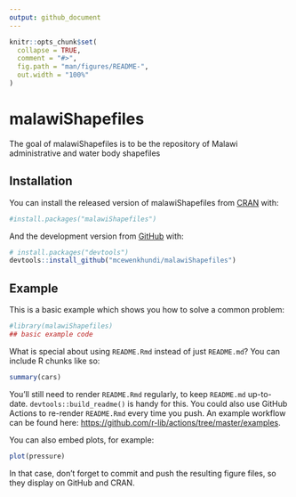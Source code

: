 ```yaml
---
output: github_document
---
```


<!-- README.md is generated from README.Rmd. Please edit that file -->

```r
knitr::opts_chunk$set(
  collapse = TRUE,
  comment = "#>",
  fig.path = "man/figures/README-",
  out.width = "100%"
)
```

# malawiShapefiles

<!-- badges: start -->
<!-- badges: end -->

The goal of malawiShapefiles is to be the repository of Malawi administrative and water body shapefiles 

## Installation

You can install the released version of malawiShapefiles from [CRAN](https://CRAN.R-project.org) with:

``` r
#install.packages("malawiShapefiles")
```

And the development version from [GitHub](https://github.com/) with:

``` r
# install.packages("devtools")
devtools::install_github("mcewenkhundi/malawiShapefiles")
```
## Example

This is a basic example which shows you how to solve a common problem:

```r
#library(malawiShapefiles)
## basic example code
```

What is special about using `README.Rmd` instead of just `README.md`? You can include R chunks like so:

```r
summary(cars)
```

You'll still need to render `README.Rmd` regularly, to keep `README.md` up-to-date. `devtools::build_readme()` is handy for this. You could also use GitHub Actions to re-render `README.Rmd` every time you push. An example workflow can be found here: <https://github.com/r-lib/actions/tree/master/examples>.

You can also embed plots, for example:

```r
plot(pressure)
```

In that case, don't forget to commit and push the resulting figure files, so they display on GitHub and CRAN.
